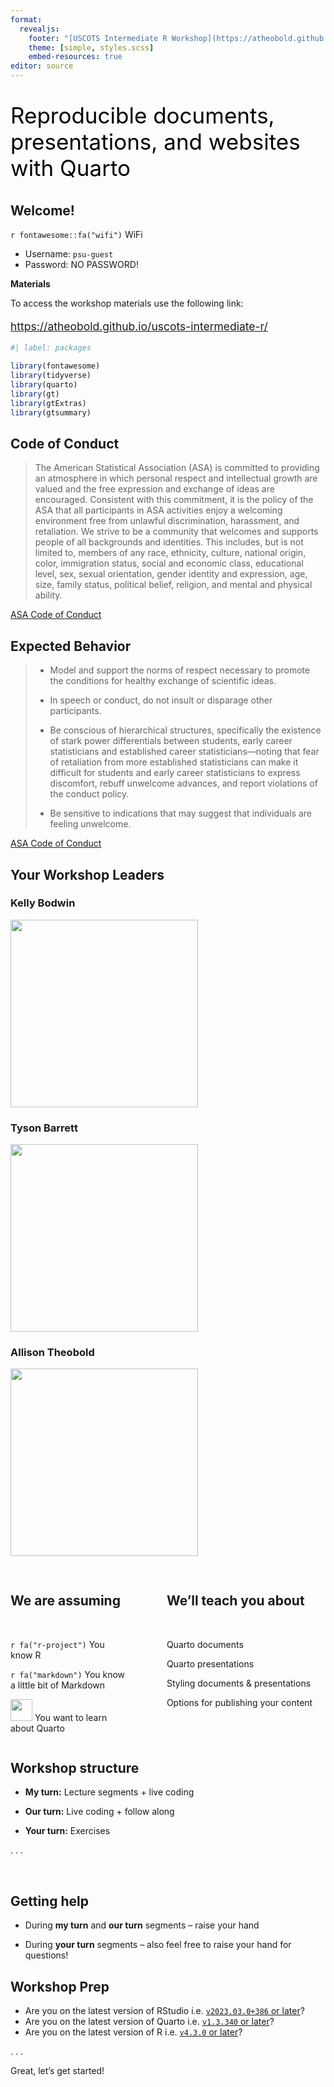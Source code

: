 ```yaml
---
format: 
  revealjs:
    footer: "[USCOTS Intermediate R Workshop](https://atheobold.github.io/uscots-intermediate-r/)"
    theme: [simple, styles.scss]
    embed-resources: true
editor: source
---
```


##  {background-image="images/00-horst-quarto-meteor-transparent.png" background-position="center" background-size="cover" aria-label="A meteor where the head of the meteor is the Quarto logo."}

::: {style="font-size: 2.5em; color: #000000;"}
Reproducible documents, presentations, and websites with Quarto
:::


## Welcome! 

`r fontawesome::fa("wifi")` WiFi

-   Username: `psu-guest`
-   Password: NO PASSWORD!

**Materials**

To access the workshop materials use the following link:

::: {style="font-size: 1.25em; color: #000000;"}
<https://atheobold.github.io/uscots-intermediate-r/>
:::

```r
#| label: packages

library(fontawesome)
library(tidyverse)
library(quarto)
library(gt)
library(gtExtras)
library(gtsummary)
```

## Code of Conduct {.smaller}

> The American Statistical Association (ASA) is committed to providing an atmosphere in which personal respect and intellectual growth are valued and the free expression and exchange of ideas are encouraged. Consistent with this commitment, it is the policy of the ASA that all participants in ASA activities enjoy a welcoming environment free from unlawful discrimination, harassment, and retaliation. We strive to be a community that welcomes and supports people of all backgrounds and identities. This includes, but is not limited to, members of any race, ethnicity, culture, national origin, color, immigration status, social and economic class, educational level, sex, sexual orientation, gender identity and expression, age, size, family status, political belief, religion, and mental and physical ability.

::: aside
[ASA Code of Conduct](https://www.amstat.org/meetings/code-of-conduct)
:::

## Expected Behavior {.smaller}

> -   Model and support the norms of respect necessary to promote the conditions for healthy exchange of scientific ideas.
>
> -   In speech or conduct, do not insult or disparage other participants.
>
> -   Be conscious of hierarchical structures, specifically the existence of stark power differentials between students, early career statisticians and established career statisticians---noting that fear of retaliation from more established statisticians can make it difficult for students and early career statisticians to express discomfort, rebuff unwelcome advances, and report violations of the conduct policy.
>
> -   Be sensitive to indications that may suggest that individuals are feeling unwelcome.

::: aside
[ASA Code of Conduct](https://www.amstat.org/meetings/code-of-conduct)
:::

## Your Workshop Leaders

::: {layout-ncol="3"}
### Kelly Bodwin

![](images/00-kelly-headshot.png){style="height: 300px;"}

### Tyson Barrett

![](images/00-tyson-headshot.png){style="height: 300px;"}

### Allison Theobold

![](images/00-allison-headshot.png){style="height: 300px;"}
:::

## 

::: columns
::: {.column width="40%"}
<h2>We are assuming</h2>

</br>

`r fa("r-project")` You know R

`r fa("markdown")` You know a little bit of Markdown

<img src="https://raw.githubusercontent.com/quarto-dev/quarto-web/main/favicon.png" style="display: inline-block; margin: 0; margin-bottom: -2px; height: 35px;"/></img> You want to learn about Quarto
:::

::: {.column width="5%"}
:::

::: {.column width="55%"}
::: fragment
<h2>We'll teach you about</h2>

</br> 

Quarto documents

Quarto presentations

Styling documents & presentations

Options for publishing your content
:::
:::
:::

## Workshop structure

-   **My turn:** Lecture segments + live coding

-   **Our turn:** Live coding + follow along

-   **Your turn:** Exercises

. . .

</br>

<h2> **Getting help** </h2>

-   During **my turn** and **our turn** segments -- raise your hand

-   During **your turn** segments -- also feel free to raise your hand for questions! 

    <!-- - `r fa("square", "pink")` = I'm stuck or I'm running into a code error -->

    <!-- - `r fa("square", "green")` = I have completed the activity -->

## Workshop Prep

-   Are you on the latest version of RStudio i.e. [`v2023.03.0+386` or later](https://posit.co/download/rstudio-desktop/)?
-   Are you on the latest version of Quarto i.e. [`v1.3.340` or later](https://quarto.org/docs/get-started/)?
-   Are you on the latest version of R i.e. [`v4.3.0` or later](https://cran.r-project.org/)?

. . .

[Great, let's get started!]{.r-fit-text}